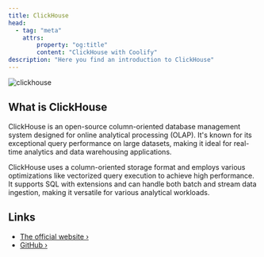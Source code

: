 ```yaml
---
title: ClickHouse
head:
  - tag: "meta"
    attrs:
        property: "og:title"
        content: "ClickHouse with Coolify"
description: "Here you find an introduction to ClickHouse"
---
```



<Badge text="One-click setup." variant="note" size="large" />

 ![clickhouse](../../../assets/images/database-logos/clickhouse.png)

## What is ClickHouse

ClickHouse is an open-source column-oriented database management system designed for online analytical processing (OLAP). It's known for its exceptional query performance on large datasets, making it ideal for real-time analytics and data warehousing applications.

ClickHouse uses a column-oriented storage format and employs various optimizations like vectorized query execution to achieve high performance. It supports SQL with extensions and can handle both batch and stream data ingestion, making it versatile for various analytical workloads.

## Links

- [The official website ›](https://clickhouse.com/)
- [GitHub ›](https://github.com/ClickHouse/ClickHouse)